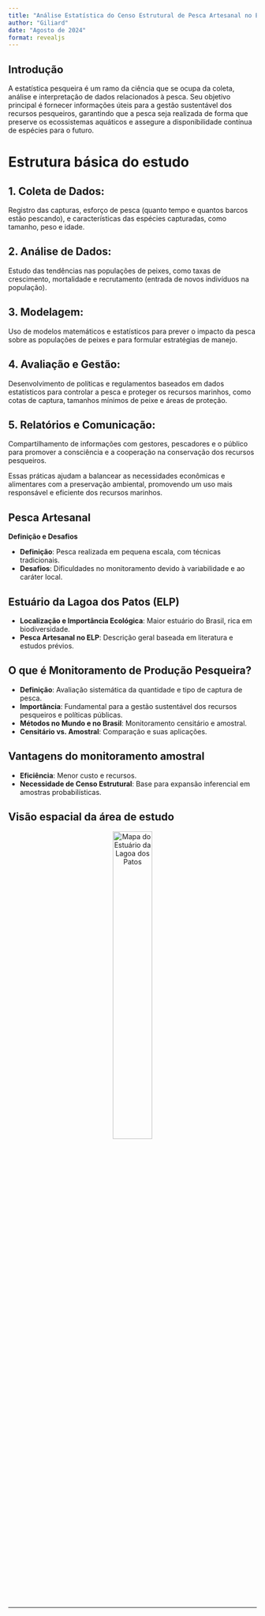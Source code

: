 ```yaml
---
title: "Análise Estatística do Censo Estrutural de Pesca Artesanal no Estuário da Lagoa dos Patos - 2024"
author: "Giliard"
date: "Agosto de 2024"
format: revealjs
---
```


## Introdução

A estatística pesqueira é um ramo da ciência que se ocupa da coleta, análise e interpretação de dados relacionados à pesca. Seu objetivo principal é fornecer informações úteis para a gestão sustentável dos recursos pesqueiros, garantindo que a pesca seja realizada de forma que preserve os ecossistemas aquáticos e assegure a disponibilidade contínua de espécies para o futuro.

# Estrutura básica do estudo


## 1. **Coleta de Dados**: 
Registro das capturas, esforço de pesca (quanto tempo e quantos barcos estão pescando), e características das espécies capturadas, como tamanho, peso e idade.

## 2. **Análise de Dados**: 
Estudo das tendências nas populações de peixes, como taxas de crescimento, mortalidade e recrutamento (entrada de novos indivíduos na população).

## 3. **Modelagem**: 
Uso de modelos matemáticos e estatísticos para prever o impacto da pesca sobre as populações de peixes e para formular estratégias de manejo.

## 4. **Avaliação e Gestão**: 
Desenvolvimento de políticas e regulamentos baseados em dados estatísticos para controlar a pesca e proteger os recursos marinhos, como cotas de captura, tamanhos mínimos de peixe e áreas de proteção.

## 5. **Relatórios e Comunicação**: 
Compartilhamento de informações com gestores, pescadores e o público para promover a consciência e a cooperação na conservação dos recursos pesqueiros.

Essas práticas ajudam a balancear as necessidades econômicas e alimentares com a preservação ambiental, promovendo um uso mais responsável e eficiente dos recursos marinhos.


## Pesca Artesanal

**Definição e Desafios**

- **Definição**: Pesca realizada em pequena escala, com técnicas tradicionais.
- **Desafios**: Dificuldades no monitoramento devido à variabilidade e ao caráter local.


## Estuário da Lagoa dos Patos (ELP)

- **Localização e Importância Ecológica**: Maior estuário do Brasil, rica em biodiversidade.
- **Pesca Artesanal no ELP**: Descrição geral baseada em literatura e estudos prévios.


## O que é Monitoramento de Produção Pesqueira?

- **Definição**: Avaliação sistemática da quantidade e tipo de captura de pesca.
- **Importância**: Fundamental para a gestão sustentável dos recursos pesqueiros e políticas públicas.
- **Métodos no Mundo e no Brasil**: Monitoramento censitário e amostral.
- **Censitário vs. Amostral**: Comparação e suas aplicações.

## Vantagens do monitoramento amostral

- **Eficiência**: Menor custo e recursos.
- **Necessidade de Censo Estrutural**: Base para expansão inferencial em amostras probabilísticas.

## Visão espacial da área de estudo

<div style="text-align: center;">
  <img src="https://4.bp.blogspot.com/-QeBkqmRsc2c/TxM5xn8-KSI/AAAAAAAACTQ/zzzAwTE0Ghc/s1600/Limites+do+estu%25C3%25A1rio.jpg" alt="Mapa do Estuário da Lagoa dos Patos" style="width: 40%; max-width: 600px;"/>
</div>

---
